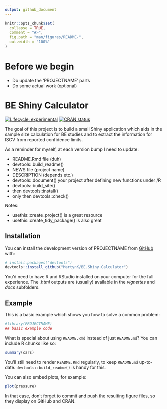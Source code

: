 ```yaml
---
output: github_document
---
```


<!-- README.md is generated from README.Rmd. Please edit that file -->

```r
knitr::opts_chunk$set(
  collapse = TRUE,
  comment = "#>",
  fig.path = "man/figures/README-",
  out.width = "100%"
)
```

# Before we begin
 
 - Do update the 'PROJECTNAME' parts
 - Do some actual work (optional)

# BE Shiny Calculator

<!-- badges: start -->
[![Lifecycle: experimental](https://img.shields.io/badge/lifecycle-experimental-orange.svg)](https://lifecycle.r-lib.org/articles/stages.html#experimental)
[![CRAN status](https://www.r-pkg.org/badges/version/PROJECTNAME)](https://CRAN.R-project.org/package=PROJECTNAME)
<!-- badges: end -->

The goal of this project is to build a small Shiny application which aids in the sample size calculation for BE studies and to extract the information for ISCV from reported confidence limits.

As a reminder for myself, at each  version bump I need to update:

 - README.Rmd file (duh)  
 - devtools::build_readme() 
 - NEWS file (project name)  
 - DESCRIPTION (depends etc.)  
 - devtools::document() your project after defining new functions under /R  
 - devtools::build_site()
 - then devtools::install()  
 - only then devtools::check()  
 
Notes:

 - usethis::create_project() is a great resource  
 - usethis::create_tidy_package() is also great  

## Installation

You can install the development version of PROJECTNAME from [GitHub](https://github.com/) with:

``` r
# install.packages("devtools")
devtools::install_github("MartynK/BE.Shiny.Calculator")
```

You'd need to have R and RStudio installed on your computer for the full experience. The *.html* outputs are (usually) available in the *vignettes* and *docs* subfolders.

## Example

This is a basic example which shows you how to solve a common problem:

```r
#library(PROJECTNAME)
## basic example code
```

What is special about using `README.Rmd` instead of just `README.md`? You can include R chunks like so:

```r
summary(cars)
```

You'll still need to render `README.Rmd` regularly, to keep `README.md` up-to-date. `devtools::build_readme()` is handy for this.

You can also embed plots, for example:

```r
plot(pressure)
```

In that case, don't forget to commit and push the resulting figure files, so they display on GitHub and CRAN.
